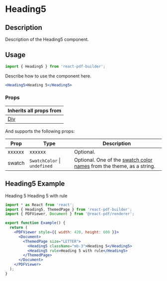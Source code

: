 

<Meta title="Documentation/Components/Typography/Heading5" />

<h1>Heading5</h1>

## Description

Description of the Heading5 component.

## Usage

```jsx
import { Heading5 } from 'react-pdf-builder';
```

Describe how to use the component here.

```jsx
<Heading5>Heading 5</Heading5>
```

### Props

| Inherits all props from                                                                                      |
| ------------------------------------------------------------------------------------------------------------ |
| [Div](https://justinmahar.github.io/react-pdf-builder/?path=/docs/documentation-components-basics-div--docs) |

And supports the following props:

| Prop   | Type                             | Description                                                                                                                                                                  |
| ------ | -------------------------------- | ---------------------------------------------------------------------------------------------------------------------------------------------------------------------------- |
| xxxxxx | xxxxxx                           | Optional.                                                                                                                                                                    |
| swatch | `SwatchColor` &#124; `undefined` | Optional. One of the [swatch color names](https://justinmahar.github.io/react-pdf-builder/?path=/docs/documentation-themes--docs#swatch-colors) from the theme, as a string. |

## Heading5 Example

<DocsPDF>
  <Heading5 className="mb-3">Heading 5</Heading5>
  <Heading5 rule>Heading 5 with rule</Heading5>
</DocsPDF>

```jsx
import * as React from 'react';
import { Heading5, ThemedPage } from 'react-pdf-builder';
import { PDFViewer, Document } from '@react-pdf/renderer';

export function Example() {
  return (
    <PDFViewer style={{ width: 420, height: 600 }}>
      <Document>
        <ThemedPage size="LETTER">
          <Heading5 className="mb-3">Heading 5</Heading5>
          <Heading5 rule>Heading 5 with rule</Heading5>
        </ThemedPage>
      </Document>
    </PDFViewer>
  );
}
```
